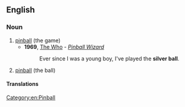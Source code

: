 ==English==

===Noun===
{{en-noun|?|head=the [[silver]] [[ball]]}}

# [[pinball]] (the game)
#* '''1969''', [[w:The Who|The Who]] - ''[[w:Pinball Wizard|Pinball Wizard]]''
#*: Ever since I was a young boy, I've played the '''silver ball'''.
# [[pinball]] (the ball)

====Translations====
{{trans-see|pinball}}
[[Category:en:Pinball]]